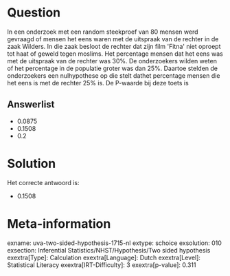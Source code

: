 Question
========

In een onderzoek met een random steekproef van 80 mensen werd gevraagd
of mensen het eens waren met de uitspraak van de rechter in de zaak
Wilders. In die zaak besloot de rechter dat zijn film \'Fitna\' niet
oproept tot haat of geweld tegen moslims. Het percentage mensen dat het
eens was met de uitspraak van de rechter was 30%. De onderzoekers wilden
weten of het percentage in de populatie groter was dan 25%. Daartoe
stelden de onderzoekers een nulhypothese op die stelt dathet percentage
mensen die het eens is met de rechter 25% is. De P-waarde bij deze toets
is

Answerlist
----------

* 0.0875
* 0.1508
* 0.2

Solution
========

Het correcte antwoord is: 

* 0.1508

Meta-information
================
exname: uva-two-sided-hypothesis-1715-nl
extype: schoice
exsolution: 010
exsection: Inferential Statistics/NHST/Hypothesis/Two sided hypothesis
exextra[Type]: Calculation
exextra[Language]: Dutch
exextra[Level]: Statistical Literacy
exextra[IRT-Difficulty]: 3
exextra[p-value]: 0.311
